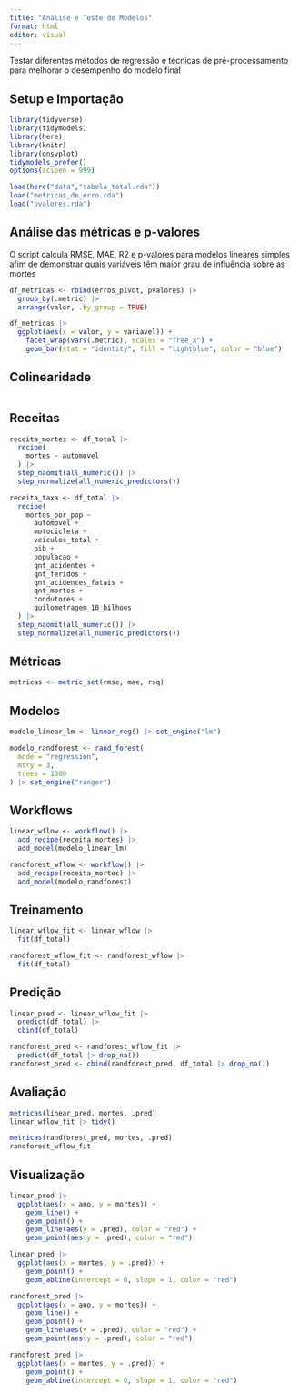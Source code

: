 ```yaml
---
title: "Análise e Teste de Modelos"
format: html
editor: visual
---
```


Testar diferentes métodos de regressão e técnicas de pré-processamento para melhorar o desempenho do modelo final

## Setup e Importação

```r
library(tidyverse)
library(tidymodels)
library(here)
library(knitr)
library(onsvplot)
tidymodels_prefer()
options(scipen = 999)
```

```r
load(here("data","tabela_total.rda"))
load("metricas_de_erro.rda")
load("pvalores.rda")
```

## Análise das métricas e p-valores

O script calcula RMSE, MAE, R2 e p-valores para modelos lineares simples afim de demonstrar quais variáveis têm maior grau de influência sobre as mortes

```r
df_metricas <- rbind(erros_pivot, pvalores) |> 
  group_by(.metric) |> 
  arrange(valor, .by_group = TRUE)

df_metricas |>
  ggplot(aes(x = valor, y = variavel)) +
    facet_wrap(vars(.metric), scales = "free_x") +
    geom_bar(stat = "identity", fill = "lightblue", color = "blue")
```

## Colinearidade

```r

```

## Receitas

```r
receita_mortes <- df_total |> 
  recipe(
    mortes ~ automovel
  ) |> 
  step_naomit(all_numeric()) |>
  step_normalize(all_numeric_predictors())

receita_taxa <- df_total |> 
  recipe(
    mortos_por_pop ~ 
      automovel +
      motocicleta +
      veiculos_total +
      pib +
      populacao +
      qnt_acidentes +
      qnt_feridos +
      qnt_acidentes_fatais +
      qnt_mortos +
      condutores +
      quilometragem_10_bilhoes
  ) |> 
  step_naomit(all_numeric()) |>
  step_normalize(all_numeric_predictors())
```

## Métricas

```r
metricas <- metric_set(rmse, mae, rsq)
```

## Modelos

```r
modelo_linear_lm <- linear_reg() |> set_engine("lm")

modelo_randforest <- rand_forest(
  mode = "regression",
  mtry = 3,
  trees = 1000
) |> set_engine("ranger")
```

## Workflows

```r
linear_wflow <- workflow() |> 
  add_recipe(receita_mortes) |> 
  add_model(modelo_linear_lm)

randforest_wflow <- workflow() |> 
  add_recipe(receita_mortes) |> 
  add_model(modelo_randforest)
```

## Treinamento

```r
linear_wflow_fit <- linear_wflow |> 
  fit(df_total)

randforest_wflow_fit <- randforest_wflow |> 
  fit(df_total)
```

## Predição

```r
linear_pred <- linear_wflow_fit |> 
  predict(df_total) |> 
  cbind(df_total)

randforest_pred <- randforest_wflow_fit |> 
  predict(df_total |> drop_na())
randforest_pred <- cbind(randforest_pred, df_total |> drop_na())
```

## Avaliação

```r
metricas(linear_pred, mortes, .pred)
linear_wflow_fit |> tidy()
```

```r
metricas(randforest_pred, mortes, .pred)
randforest_wflow_fit
```

## Visualização

```r
linear_pred |> 
  ggplot(aes(x = ano, y = mortes)) +
    geom_line() +
    geom_point() +
    geom_line(aes(y = .pred), color = "red") +
    geom_point(aes(y = .pred), color = "red")

linear_pred |> 
  ggplot(aes(x = mortes, y = .pred)) +
    geom_point() +
    geom_abline(intercept = 0, slope = 1, color = "red")
```

```r
randforest_pred |> 
  ggplot(aes(x = ano, y = mortes)) +
    geom_line() +
    geom_point() +
    geom_line(aes(y = .pred), color = "red") +
    geom_point(aes(y = .pred), color = "red")

randforest_pred |> 
  ggplot(aes(x = mortes, y = .pred)) +
    geom_point() +
    geom_abline(intercept = 0, slope = 1, color = "red")
```
